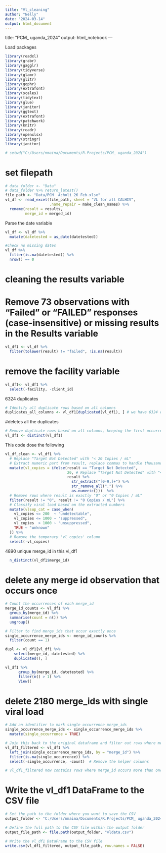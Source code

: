 ---
title: "Vl_cleaning"
author: "Nelly"
date: "2024-03-14"
output: html_document
---

title: "PCM_ uganda_2024"
output: html_notebook
---

Load packages 
```{r}
library(readxl)
library(grabr)
library(gagglr)
library(tidyverse)
library(glamr)
library(glitr)
library(gophr)
library(extrafont)
library(scales)
library(tidytext)
library(glue)
library(janitor)
library(ggtext)
library(extrafont)
library(patchwork)
library(knitr)
library(readr)
library(openxlsx)
library(stringr)
library(janitor)
```

```{r}
# setwd("C:/Users/nmaina/Documents/R.Projects/PCM_ uganda_2024")
```

# set filepath
```{r}
# data_folder <- "Data"
# data_folder %>% return_latest()
file_path <- "Data/PCM _Acholi 26 Feb.xlsx"
vl_df <- read_excel(file_path, sheet = "VL for all CALHIV",
                    .name_repair = make_clean_names) %>% 
  rename(result = results,
         merge_id = merged_id)
```

Parse the date variable 
```{r}
vl_df <- vl_df %>% 
  mutate(datetested = as_date(datetested))

#check no missing dates
vl_df %>%
  filter(is.na(datetested)) %>% 
  nrow() == 0

```


# cleaning the results variable 
# Remove 73 observations with "Failed" or "FAILED" responses (case-insensitive) or missing results in the Results variable
```{r}
vl_df1 <- vl_df %>%
  filter(tolower(result) != "failed", !is.na(result))
```
# remove the facility variable 
```{r}
vl_df1<- vl_df1 %>%
  select(-facility, -client_id)
```

6324 duplicates 
```{r}
# Identify all duplicate rows based on all columns
duplicates_all_columns <- vl_df1[duplicated(vl_df1), ] # we have 6324 duplicates 
```

#deletes all the duplicates 
```{r}
# Remove duplicate rows based on all columns, keeping the first occurrence
vl_df1 <- distinct(vl_df1)
```


This code dose the following 
<!-- Convert "Target Not Detected" in the result column to "< 20 Copies / mL". -->
<!-- Classify the vlsup_cat categories as "unsuppressed", "suppressed", or "undetectable". -->
<!-- Remove any rows where result is exactly "0". -->

```{r}
vl_df_clean <- vl_df1 %>%
  # Replace "Target Not Detected" with "< 20 Copies / mL"
  # Extract numeric part from result, replace commas to handle thousands
  mutate(vl_copies = ifelse(result == "Target Not Detected",
                            20, # Replace "Target Not Detected" with "< 20 Copies / mL"
                            result %>% 
                              str_extract("[0-9,]+") %>% 
                              str_remove_all(",") %>% 
                              as.numeric()))  %>%
  # Remove rows where result is exactly "0" or "0 Copies / mL"
  filter(result != "0", result != "0 Copies / mL") %>%
  # Classify viral load based on the extracted numbers
  mutate(vlsup_cat = case_when(
    vl_copies <= 200  ~ "undetectable", 
    vl_copies <= 1000 ~ "suppressed",
    vl_copies  > 1000 ~ "unsuppressed",
    TRUE ~ "unknown"
  )) %>%
  # Remove the temporary 'vl_copies' column
  select(-vl_copies)
```


4890 unique merge_id in this vl_df1 
```{r}
  n_distinct(vl_df1$merge_id)
```
# delete any merge id observation that occurs once 

```{r}
# Count the occurrences of each merge_id
merge_id_counts <- vl_df1 %>%
  group_by(merge_id) %>%
  summarise(count = n()) %>%
  ungroup()

# Filter to find merge_ids that occur exactly once
single_occurrence_merge_ids <- merge_id_counts %>%
  filter(count == 1)

```
```{r}
dupl <- vl_df1[vl_df1 %>% 
    select(merge_id, datetested) %>% 
    duplicated(), ] 
```


```{r}
vl_df1 %>% 
      group_by(merge_id, datetested) %>% 
      filter(n() > 1) %>% 
      View()
```



# delete 2180 merge_ids with  single viral load 

```{r}
# Add an identifier to mark single occurrence merge_ids
single_occurrence_merge_ids <- single_occurrence_merge_ids %>%
  mutate(single_occurrence = TRUE)

# Join this back to the original dataframe and filter out rows where merge_id occurs once
vl_df1_filtered <- vl_df1 %>%
  left_join(single_occurrence_merge_ids, by = "merge_id") %>%
  filter(is.na(single_occurrence)) %>%
  select(-single_occurrence, -count)  # Remove the helper columns

# vl_df1_filtered now contains rows where merge_id occurs more than once

```



# Write the vl_df1 DataFrame to the CSV file

```{r}
# Set the path to the folder where you want to save the CSV
output_folder <- "C:/Users/nmaina/Documents/R.Projects/PCM_ uganda_2024/dataout"

# Define the full path to the CSV file within the output folder
output_file_path <- file.path(output_folder, "vldata.csv")

# Write the vl_df1 DataFrame to the CSV file
write.csv(vl_df1_filtered, output_file_path, row.names = FALSE)

```

